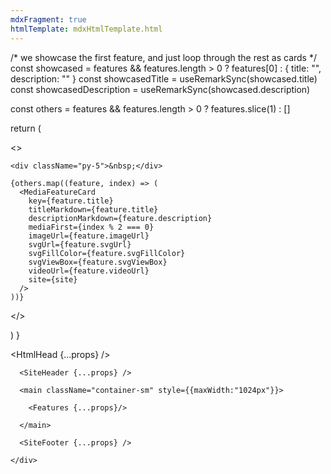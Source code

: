```yaml
---
mdxFragment: true
htmlTemplate: mdxHtmlTemplate.html
---
```



  /* we showcase the first feature, and just loop through the rest as cards */
  const showcased =
    features && features.length > 0
      ? features[0]
      : { title: "", description: "" }
  const showcasedTitle = useRemarkSync(showcased.title)
  const showcasedDescription = useRemarkSync(showcased.description)

const others = features && features.length > 0 ? features.slice(1) : []

return (

  <>
    <MediaFeatureCard
      titleMarkdown={showcased.title}
      descriptionMarkdown={showcased.description}
      primaryAction={showcased.primaryAction}
      secondaryAction={showcased.secondaryAction}
      imageUrl={showcased.imageUrl}
      svgUrl={showcased.svgUrl}
      svgFillColor={showcased.svgFillColor}
      svgViewBox={showcased.svgViewBox}
      videoUrl={showcased.videoUrl}
      site={site}
    />

    <div className="py-5">&nbsp;</div>

    {others.map((feature, index) => (
      <MediaFeatureCard
        key={feature.title}
        titleMarkdown={feature.title}
        descriptionMarkdown={feature.description}
        mediaFirst={index % 2 === 0}
        imageUrl={feature.imageUrl}
        svgUrl={feature.svgUrl}
        svgFillColor={feature.svgFillColor}
        svgViewBox={feature.svgViewBox}
        videoUrl={feature.videoUrl}
        site={site}
      />
    ))}

  </>

)
}

<HtmlHead {...props} />

  <body>
    <div className="col-lg-8 mx-auto p-4 py-md-5">

      <SiteHeader {...props} />

      <main className="container-sm" style={{maxWidth:"1024px"}}>

        <Features {...props}/>

      </main>

      <SiteFooter {...props} />

    </div>

  </body>
